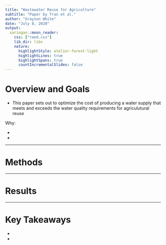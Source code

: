```yaml
---
title: "Wastewater Reuse for Agriculture"
subtitle: "Paper by Tran et al."
author: "Grayson White"
date: "July 8, 2020"
output:
  xaringan::moon_reader:
    css: ["reed.css"]
    lib_dir: libs
    nature:
      highlightStyle: atelier-forest-light
      highlightLines: true
      highlightSpans: true
      countIncrementalSlides: false
---
```


# Overview and Goals

* This paper sets out to optimize the cost of producing a water supply that meets and exceeds the water quality requirements for agriculutural reuse

Why:

* 
* 

---

# Methods

---

# Results

---

# Key Takeaways

*      
* 